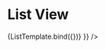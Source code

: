 

<Meta
  title="Mapping App/Dashboard/Map view"
  component={ListMap}
  decorators={[withChakra]}
/>

# List View


<Canvas>
  <Story
    name="List"
    args={{
      data: {
        id: "",
        mapStatus: "",
        title: "Title",
        owner: {
          profileName: "Digiole",
        },
        creation: "2022-06-22",
        lastModification: "2022-06-22",
        image: "",
        location: [{
          continent: "Europe",
          country: "Finland",
          region: "",
          city: "",
        }],
        industry: [{
          mainIndustry: "Information Technology",
          subIndustry: "",
        }],
        services: []
      },
    }}
  >
    {ListTemplate.bind({})}
    }} />
  </Story>
</Canvas>

<ArgsTable story="List" />